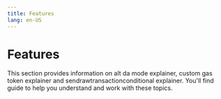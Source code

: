 ```yaml
---
title: Features
lang: en-US
---
```



# Features

This section provides information on alt da mode explainer, custom gas token explainer and sendrawtransactionconditional explainer. You'll find guide to help you understand and work with these topics.

<Cards>
  <Card title="Alt Da mode explainer" href="/stack/protocol/features/alt-da-mode" />

  <Card title="Custom gas token explainer" href="/stack/protocol/features/custom-gas-token" />

  <Card title="Sendrawtransactionconditional explainer" href="/stack/protocol/features/send-raw-transaction-conditional" />
</Cards>

